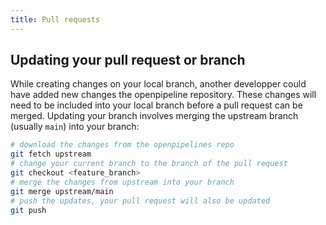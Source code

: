 ```yaml
---
title: Pull requests
---
```


## Updating your pull request or branch
While creating changes on your local branch, another developper could have added new changes the openpipeline repository.
These changes will need to be included into your local branch before a pull request can be merged. Updating your branch involves merging
the upstream branch (usually `main`) into your branch:

```bash
# download the changes from the openpipelines repo
git fetch upstream
# change your current branch to the branch of the pull request
git checkout <feature_branch>
# merge the changes from upstream into your branch
git merge upstream/main
# push the updates, your pull request will also be updated
git push
```